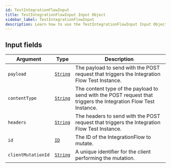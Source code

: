 ```yaml
---
id: TestIntegrationFlowInput
title: TestIntegrationFlowInput Input Object
sidebar_label: TestIntegrationFlowInput
description: Learn how to use the TestIntegrationFlowInput Input Object for Builder's API.
---
```


## Input fields

| Argument           | Type                                     | Description                                                                                                     |
| ------------------ | ---------------------------------------- | --------------------------------------------------------------------------------------------------------------- |
| `payload`          | [`String`](/docs/composer/builder/api/schema/scalar/String.mdx) | The payload to send with the POST request that triggers the Integration Flow Test Instance.                     |
| `contentType`      | [`String`](/docs/composer/builder/api/schema/scalar/String.mdx) | The content type of the payload to send with the POST request that triggers the Integration Flow Test Instance. |
| `headers`          | [`String`](/docs/composer/builder/api/schema/scalar/String.mdx) | The headers to send with the POST request that triggers the Integration Flow Test Instance.                     |
| `id`               | [`ID`](/docs/composer/builder/api/schema/scalar/ID.mdx)         | The ID of the IntegrationFlow to mutate.                                                                        |
| `clientMutationId` | [`String`](/docs/composer/builder/api/schema/scalar/String.mdx) | A unique identifier for the client performing the mutation.                                                     |
